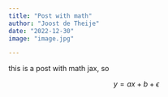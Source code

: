 ```yaml
---
title: "Post with math"
author: "Joost de Theije"
date: "2022-12-30"
image: "image.jpg"

---
```


this is a post with math jax, so

$$
y = ax+b + \epsilon
$$